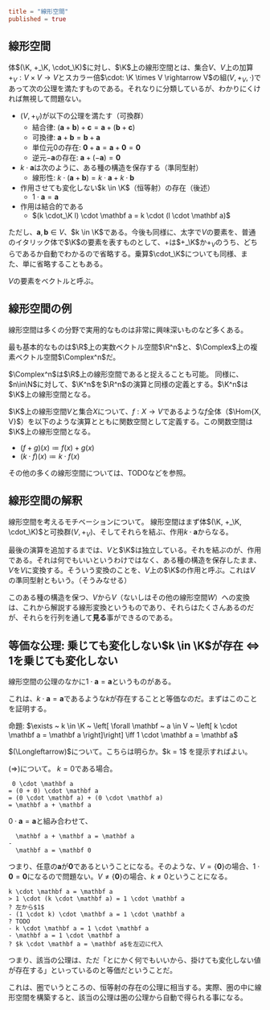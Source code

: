 ```toml
title = "線形空間"
published = true
```

## 線形空間

体$(\K, +_\K, \cdot_\K)$に対し、$\K$上の線形空間とは、集合$V$、$V$上の加算$+_V: V \times V \rightarrow V$とスカラー倍$\cdot: \K \times V \rightarrow V$の組$(V, +_V, \cdot)$であって次の公理を満たすものである。それなりに分類しているが、わかりにくければ無視して問題ない。

- $(V, +_V)$が以下の公理を満たす（可換群）
  - 結合律: $(\mathbf a + \mathbf b) + \mathbf c = \mathbf a + (\mathbf b + \mathbf c)$
  - 可換律: $\mathbf a + \mathbf b = \mathbf b + \mathbf a$
  - 単位元$0$の存在: $\mathbf 0 + \mathbf a = \mathbf a + \mathbf 0 = \mathbf 0$
  - 逆元$-\mathbf a$の存在: $\mathbf a + (-\mathbf a) = \mathbf 0$
- $k \cdot \mathbf a$は次のように、ある種の構造を保存する（準同型射）
  - 線形性: $k \cdot (\mathbf a + \mathbf b) = k \cdot \mathbf a + k \cdot \mathbf b$
- 作用させても変化しない$k \in \K$（恒等射）の存在（後述）
  - $1 \cdot \mathbf a = \mathbf a$
- 作用は結合的である
  - $(k \cdot_\K l) \cdot \mathbf a = k \cdot (l \cdot \mathbf a)$

<!-- TODO: 結合的っていうかな? -->

ただし、$\mathbf a , \mathbf b \in V$、$k \in \K$である。今後も同様に、太字で$V$の要素を、普通のイタリック体で$\K$の要素を表すものとして、$+$は$+_\K$か$+_V$のうち、どちらであるか自動でわかるので省略する。乗算$\cdot_\K$についても同様、また、単に省略することもある。

$V$の要素をベクトルと呼ぶ。

## 線形空間の例

線形空間は多くの分野で実用的なものは非常に興味深いものなど多くある。

最も基本的なものは$\R$上の実数ベクトル空間$\R^n$と、$\Complex$上の複素ベクトル空間$\Complex^n$だ。

$\Complex^n$は$\R$上の線形空間であると捉えることも可能。
同様に、$n\in\N$に対して、$\K^n$を$\R^n$の演算と同様の定義とする。$\K^n$は$\K$上の線形空間となる。

$\K$上の線形空間$V$と集合$X$について、$f: X \rightarrow V$であるような$f$全体（$\Hom{X, V}$）を以下のような演算とともに関数空間として定義する。この関数空間は$\K$上の線形空間となる。

- $(f + g)(x) \coloneqq f(x) + g(x)$
- $(k \cdot f)(x) \coloneqq k \cdot f(x)$

その他の多くの線形空間については、TODOなどを参照。

## 線形空間の解釈

線形空間を考えるモチベーションについて。
線形空間はまず体$(\K, +_\K, \cdot_\K)$と可換群$(V, +_V)$、そしてそれらを結ぶ、作用$k \cdot \mathbf a$からなる。

最後の演算を追加するまでは、$V$と$\K$は独立している。それを結ぶのが、作用である。それは何でもいいというわけではなく、ある種の構造を保存したまま、$V$を$V$に変換する。そういう変換のことを、$V$上の$\K$の作用と呼ぶ。これは$V$の準同型射ともいう。（そうみなせる）

このある種の構造を保つ、$V$から$V$（ないしはその他の線形空間$W$）への変換は、これから解説する線形変換というものであり、それらはたくさんあるのだが、それらを行列を通して**見る**事ができるのである。

## 等価な公理: 乗じても変化しない$k \in \K$が存在 $\iff$ $1$を乗じても変化しない

線形空間の公理のなかに$1 \cdot \mathbf a = \mathbf a$というものがある。

これは、$k \cdot \mathbf a = \mathbf a$であるような$k$が存在することと等価なのだ。まずはこのことを証明する。

命題: $\exists ~ k \in \K ~ \left[ \forall \mathbf ~ a \in V ~ \left[ k \cdot \mathbf a = \mathbf a \right]\right] \iff 1 \cdot \mathbf a = \mathbf a$

<Prove>
$(\Longleftarrow)$について。こちらは明らか。$k = 1$ を提示すればよい。

$(\Longrightarrow)$について。
$k = 0$である場合。

```math:trans:1
 0 \cdot \mathbf a
= (0 + 0) \cdot \mathbf a
= (0 \cdot \mathbf a) + (0 \cdot \mathbf a)
= \mathbf a + \mathbf a
```

$0 \cdot \mathbf a = \mathbf a$と組み合わせて、

```math:trans:1
  \mathbf a + \mathbf a = \mathbf a
-
  \mathbf a = \mathbf 0
```

つまり、任意の$\mathbf a$が$\mathbf 0$であるということになる。そのような、$V = \{\mathbf 0\}$の場合、$1 \cdot \mathbf 0 = \mathbf 0$になるので問題ない。$V \neq \{\mathbf 0\}$の場合、$k \neq 0$ということになる。

```math:trans:1
k \cdot \mathbf a = \mathbf a
> 1 \cdot (k \cdot \mathbf a) = 1 \cdot \mathbf a
? 左から$1$
- (1 \cdot k) \cdot \mathbf a = 1 \cdot \mathbf a
? TODO
- k \cdot \mathbf a = 1 \cdot \mathbf a
- \mathbf a = 1 \cdot \mathbf a
? $k \cdot \mathbf a = \mathbf a$を左辺に代入
```

</Prove>

つまり、該当の公理は、ただ「とにかく何でもいいから、掛けても変化しない値が存在する」といっているのと等価だということだ。

これは、圏でいうところの、恒等射の存在の公理に相当する。実際、圏の中に線形空間を構築すると、該当の公理は圏の公理から自動で得られる事になる。

